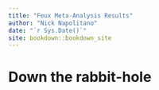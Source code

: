 ```yaml
--- 
title: "Feux Meta-Analysis Results"
author: "Nick Napolitano"
date: "`r Sys.Date()`"
site: bookdown::bookdown_site
---
```


# Down the rabbit-hole

